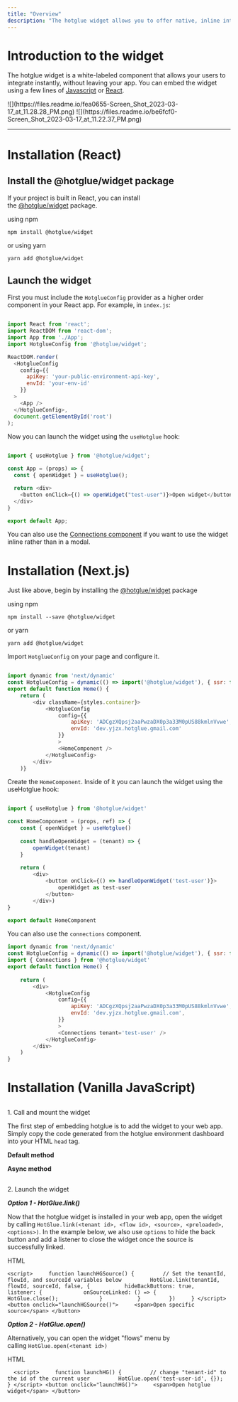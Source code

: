 ```yaml
---
title: "Overview"
description: "The hotglue widget allows you to offer native, inline integrations in your app with a few lines of code."
---
```


# Introduction to the widget


The hotglue widget is a white-labeled component that allows your users to integrate instantly, without leaving your app. You can embed the widget using a few lines of [Javascript](https://docs.hotglue.com/docs/embed-hotglue) or [React](https://docs.hotglue.com/docs/embed-hotglue).

<Frame caption="The pop-up widget can be opened with Vanilla Javascript, React, or Next.js">
![](https://files.readme.io/fea0655-Screen_Shot_2023-03-17_at_11.28.28_PM.png)
</Frame>

<Frame caption="The inline **Connections Component** can be used via React or Next.js">
![](https://files.readme.io/be6fcf0-Screen_Shot_2023-03-17_at_11.22.37_PM.png)
</Frame>


* * *

# Installation (React)


## Install the @hotglue/widget package


If your project is built in React, you can install the [@hotglue/widget](https://www.npmjs.com/package/@hotglue/widget) package.

using npm

  ```
  npm install @hotglue/widget
  ```

or using yarn

  ```
  yarn add @hotglue/widget
  ```

## Launch the widget

First you must include the `HotglueConfig` provider as a higher order component in your React app. For example, in `index.js`:

``` javascript index.js

import React from 'react';
import ReactDOM from 'react-dom';
import App from './App';
import HotglueConfig from '@hotglue/widget';

ReactDOM.render(
  <HotglueConfig
    config={{
      apiKey: 'your-public-environment-api-key',
      envId: 'your-env-id'
    }}
  >
    <App />
  </HotglueConfig>,
  document.getElementById('root')
);

```

Now you can launch the widget using the `useHotglue` hook:

``` javascript App.js

import { useHotglue } from '@hotglue/widget';

const App = (props) => {
  const { openWidget } = useHotglue();

  return <div>
    <button onClick={() => openWidget("test-user")}>Open widget</button>
  </div>
}

export default App;

```

You can also use the [Connections component](https://docs.hotglue.com/docs/connections) if you want to use the widget inline rather than in a modal.

# Installation (Next.js)


Just like above, begin by installing the [@hotglue/widget](https://www.npmjs.com/package/@hotglue/widget) package

using npm

  ```
  npm install --save @hotglue/widget
  ```

or yarn

  ```
  yarn add @hotglue/widget
  ```

Import `HotglueConfig` on your page and configure it.


``` javascript next.js

import dynamic from 'next/dynamic'
const HotglueConfig = dynamic(() => import('@hotglue/widget'), { ssr: false })
export default function Home() {
	return (
		<div className={styles.container}>
			<HotglueConfig
				config={{
					apiKey: 'ADCgzXQpsj2aaPwzaDX0p3a33M0pUS88kmlnVvwe',
					envId: 'dev.yjzx.hotglue.gmail.com'
				}}
				>
				<HomeComponent />
			</HotglueConfig>
		</div>
	)}
```

Create the `HomeComponent`. Inside of it you can launch the widget using the useHotglue hook:

``` javascript next.js

import { useHotglue } from '@hotglue/widget'

const HomeComponent = (props, ref) => {
	const { openWidget } = useHotglue()
	
	const handleOpenWidget = (tenant) => {
		openWidget(tenant)
	}
	
	return (
		<div>
			<button onClick={() => handleOpenWidget('test-user')}>
				openWidget as test-user
			</button>
		</div>)
}

export default HomeComponent
```


You can also use the `connections` component.

``` javascript next.js
import dynamic from 'next/dynamic'
const HotglueConfig = dynamic(() => import('@hotglue/widget'), { ssr: false })
import { Connections } from '@hotglue/widget'
export default function Home() {
	
	return (
		<div>
			<HotglueConfig
				config={{
					apiKey: 'ADCgzXQpsj2aaPwzaDX0p3a33M0pUS88kmlnVvwe',
					envId: 'dev.yjzx.hotglue.gmail.com',
				}}
				>
				<Connections tenant='test-user' />
			</HotglueConfig>
		</div>
	)
}
```

# Installation (Vanilla JavaScript)

[](https://docs.hotglue.com/docs/embed-hotglue#installation-vanilla-javascript)

##

1\. Call and mount the widget

[](https://docs.hotglue.com/docs/embed-hotglue#1-call-and-mount-the-widget)

The first step of embedding hotglue is to add the widget to your web app. Simply copy the code generated from the hotglue environment dashboard into your HTML `head` tag.

**Default method**

**Async method**

##

2\. Launch the widget

[](https://docs.hotglue.com/docs/embed-hotglue#2-launch-the-widget)

**_Option 1 - HotGlue.link()_**

Now that the hotglue widget is installed in your web app, open the widget by calling `HotGlue.link(<tenant id>, <flow id>, <source>, <preloaded>, <options>)`. In the example below, we also use `options` to hide the back button and add a listener to close the widget once the source is successfully linked.

HTML

`<script>     function launchHGSource() {         // Set the tenantId, flowId, and sourceId variables below         HotGlue.link(tenantId, flowId, sourceId, false, {           hideBackButtons: true,           listener: {             onSourceLinked: () => {               HotGlue.close();             }           }         })     } </script>  <button onclick="launchHGSource()">     <span>Open specific source</span> </button>`

**_Option 2 - HotGlue.open()_**

Alternatively, you can open the widget "flows" menu by calling `HotGlue.open(<tenant id>)`

HTML

`   <script>     function launchHG() {         // change "tenant-id" to the id of the current user         HotGlue.open('test-user-id', {});     } </script> <button onclick="launchHG()">     <span>Open hotglue widget</span> </button>   `
